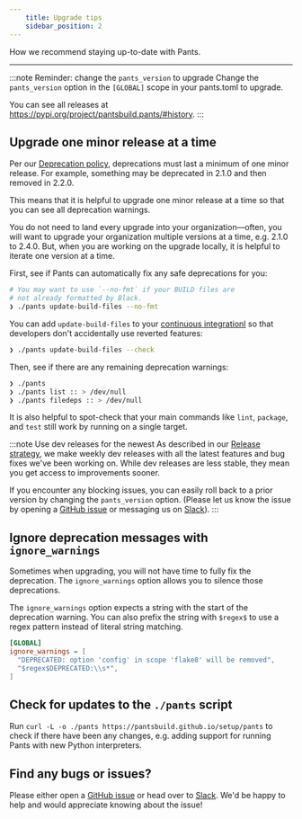 ```yaml
---
    title: Upgrade tips
    sidebar_position: 2
---
```


How we recommend staying up-to-date with Pants.

---

:::note Reminder: change the `pants_version` to upgrade
Change the `pants_version` option in the `[GLOBAL]` scope in your pants.toml to upgrade.

You can see all releases at https://pypi.org/project/pantsbuild.pants/#history.
:::

## Upgrade one minor release at a time

Per our [Deprecation policy](./deprecation-policy.mdx), deprecations must last a minimum of one minor release. For example, something may be deprecated in 2.1.0 and then removed in 2.2.0.

This means that it is helpful to upgrade one minor release at a time so that you can see all deprecation warnings.

You do not need to land every upgrade into your organization—often, you will want to upgrade your organization multiple versions at a time, e.g. 2.1.0 to 2.4.0. But, when you are working on the upgrade locally, it is helpful to iterate one version at a time.

First, see if Pants can automatically fix any safe deprecations for you:

```bash
# You may want to use `--no-fmt` if your BUILD files are
# not already formatted by Black.
❯ ./pants update-build-files --no-fmt
```

You can add `update-build-files` to your [continuous integrationI](../using-pants/using-pants-in-ci.mdx) so that developers don't accidentally use reverted features:

```bash
❯ ./pants update-build-files --check
```

Then, see if there are any remaining deprecation warnings:

```bash
❯ ./pants
❯ ./pants list :: > /dev/null
❯ ./pants filedeps :: > /dev/null
```

It is also helpful to spot-check that your main commands like `lint`, `package`, and `test` still work by running on a single target.

:::note Use dev releases for the newest
As described in our [Release strategy](../contributions/releases/release-strategy.mdx), we make weekly dev releases with all the latest features and bug fixes we've been working on. While dev releases are less stable, they mean you get access to improvements sooner.

If you encounter any blocking issues, you can easily roll back to a prior version by changing the `pants_version` option. (Please let us know the issue by opening a [GitHub issue](https://github.com/pantsbuild/pants/issues) or messaging us on [Slack](/community/members)).
:::

## Ignore deprecation messages with `ignore_warnings`

Sometimes when upgrading, you will not have time to fully fix the deprecation. The `ignore_warnings` option allows you to silence those deprecations.

The `ignore_warnings` option expects a string with the start of the deprecation warning. You can also prefix the string with `$regex$` to use a regex pattern instead of literal string matching.

```toml title="pants.toml"
[GLOBAL]
ignore_warnings = [
  "DEPRECATED: option 'config' in scope 'flake8' will be removed",
  "$regex$DEPRECATED:\\s*",
]
```

## Check for updates to the `./pants` script

Run `curl -L -o ./pants https://pantsbuild.github.io/setup/pants` to check if there have been any changes, e.g. adding support for running Pants with new Python interpreters.

## Find any bugs or issues?

Please either open a [GitHub issue](https://github.com/pantsbuild/pants/issues) or head over to [Slack](/community/members). We'd be happy to help and would appreciate knowing about the issue!
